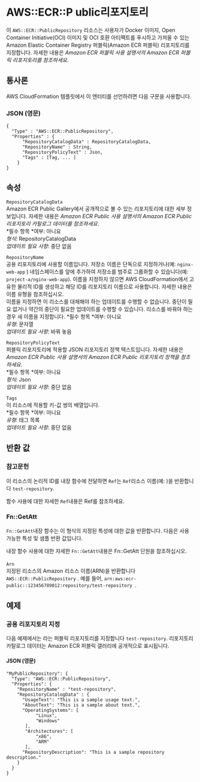 # AWS::ECR::P ublic리포지토리

이 `AWS::ECR::PublicRepository` 리소스는 사용자가 Docker 이미지, Open Container Initiative(OCI) 이미지 및 OCI 호환 아티팩트를 푸시하고 가져올 수 있는 Amazon Elastic Container Registry 퍼블릭(Amazon ECR 퍼블릭) 리포지토리를 지정합니다. 자세한 내용은 _Amazon ECR 퍼블릭 사용 설명서의 Amazon ECR 퍼블릭 리포지토리를 참조하세요_.

## 통사론

AWS CloudFormation 템플릿에서 이 엔터티를 선언하려면 다음 구문을 사용합니다.

### JSON (영문)

```
{
  "Type" : "AWS::ECR::PublicRepository",
  "Properties" : {
      "RepositoryCatalogData" : RepositoryCatalogData,
      "RepositoryName" : String,
      "RepositoryPolicyText" : Json,
      "Tags" : [Tag, ... ]
    }
}
```

## 속성

`RepositoryCatalogData`  
Amazon ECR Public Gallery에서 공개적으로 볼 수 있는 리포지토리에 대한 세부 정보입니다. 자세한 내용은 _Amazon ECR Public 사용 설명서의 Amazon ECR Public 리포지토리 카탈로그 데이터를 참조하세요_.  
*필수 항목 *여부: 아니요  
_형식_: RepositoryCatalogData  
_업데이트 필요 사항_: 중단 없음

`RepositoryName`  
공용 리포지토리에 사용할 이름입니다. 저장소 이름은 단독으로 지정하거나(예: `nginx-web-app` ) 네임스페이스를 앞에 추가하여 저장소를 범주로 그룹화할 수 있습니다(예: `project-a/nginx-web-app`). 이름을 지정하지 않으면 AWS CloudFormation에서 고유한 물리적 ID를 생성하고 해당 ID를 리포지토리 이름으로 사용합니다. 자세한 내용은 이름 유형을 참조하십시오.  
이름을 지정하면 이 리소스를 대체해야 하는 업데이트를 수행할 수 없습니다. 중단이 필요 없거나 약간의 중단이 필요한 업데이트를 수행할 수 있습니다. 리소스를 바꿔야 하는 경우 새 이름을 지정합니다.
*필수 항목 *여부: 아니요  
_유형_: 문자열  
_업데이트 필요 사항_: 바꿔 놓음

`RepositoryPolicyText`  
퍼블릭 리포지토리에 적용할 JSON 리포지토리 정책 텍스트입니다. 자세한 내용은 _Amazon ECR Public 사용 설명서의 Amazon ECR Public 리포지토리 정책을 참조하세요_.  
*필수 항목 *여부: 아니요  
_형식_: Json  
_업데이트 필요 사항_: 중단 없음

`Tags`  
이 리소스에 적용할 키-값 쌍의 배열입니다.  
*필수 항목 *여부: 아니요  
_유형_: 태그 목록  
_업데이트 필요 사항_: 중단 없음

## 반환 값

### 참고문헌

이 리소스의 논리적 ID를 내장 함수에 전달하면 `Ref`는 `Ref`리소스 이름(예: )을 반환합니다 `test-repository`.

함수 사용에 대한 자세한 `Ref`내용은 Ref를 참조하세요.

### Fn::GetAtt

`Fn::GetAtt`내장 함수는 이 형식의 지정된 특성에 대한 값을 반환합니다. 다음은 사용 가능한 특성 및 샘플 반환 값입니다.

내장 함수 사용에 대한 자세한 `Fn::GetAtt`내용은 Fn::GetAtt 단원을 참조하십시오.

####

`Arn`  
지정된 리소스의 Amazon 리소스 이름(ARN)을 반환합니다 `AWS::ECR::PublicRepository` . 예를 들어, `arn:aws:ecr-public::123456789012:repository/test-repository `.

## 예제

### 공용 리포지토리 지정

다음 예제에서는 라는 퍼블릭 리포지토리를 지정합니다 `test-repository`. 리포지토리 카탈로그 데이터는 Amazon ECR 퍼블릭 갤러리에 공개적으로 표시됩니다.

#### JSON (영문)

```
"MyPublicRepository": {
  "Type": "AWS::ECR::PublicRepository",
  "Properties": {
    "RepositoryName" : "test-repository",
    "RepositoryCatalogData" : {
      "UsageText": "This is a sample usage text.",
      "AboutText": "This is a sample about text.",
      "OperatingSystems": [
           "Linux",
           "Windows"
       ],
       "Architectures": [
           "x86",
           "ARM"
       ],
      "RepositoryDescription": "This is a sample repository description."
    }
  }
}
```
